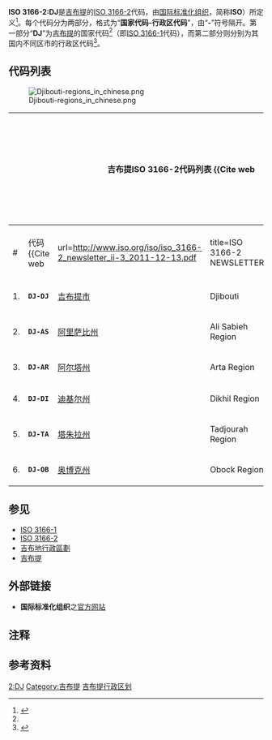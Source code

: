 '''ISO 3166-2:DJ'''是[[吉布提|吉布提]]的[[ISO_3166-2|ISO 3166-2]]代码，由[[国际标准化组织|国际标准化组织]]，简称'''ISO'''{{efn|国际标准化组织简称的ISO源於[[希腊语|希腊语]][[:wikt:en:iso-|iso]]，有「同一」之意。并非其英语或法语名称的[[缩写|缩写]]。}}）所定义<ref name="aa3661">{{Cite web 
 |url=http://www.iso.org/iso/home/standards/country_codes/updates_on_iso_3166.htm?show=tab3 
 |title=Tracking changes in ISO 3166-2 
 |accessdate=2014-07-13 
 |author= 
 |last= 
 |first= 
 |authorlink= 
 |coauthors= 
 |date=2011-12-13 
 |year= 
 |month= 
 |trans_title= 
 |format= 
 |work=[[国际标准化组织|国际标准化组织]] 
 |publisher= 
 |pages= 
 |language=en 
 |doi= 
 |archiveurl=https://web.archive.org/web/20140321101217/http://www.iso.org/iso/home/standards/country_codes/updates_on_iso_3166.htm?show=tab3 
 |archivedate=2014-03-21 
 |quote=DJ:DJIBOUTI:II-3 
 |deadurl=yes 
 }}</ref>。每个代码分为两部分，格式为“'''国家代码-行政区代码'''”，由“'''-'''”符号隔开。第一部分“'''DJ'''{{efn|在只表示国家时也可用“'''DJI'''”或“'''262'''”表示，详见'''[[ISO_3166-1|ISO 3166-1]]'''}}”为[[吉布提|吉布提]]的国家代码<ref name=aa3661/>（即[[ISO_3166-1|ISO 3166-1]]代码），而第二部分则分别为其国内不同区市的行政区代码<ref>{{Cite web 
 |url=http://www.statoids.com/udj.html 
 |title=Regions of Djibouti-Primary subdivisions: 
 |accessdate=2014-07-12 
 |author=Gwillim Law 
 |last= 
 |first= 
 |authorlink= 
 |coauthors= 
 |date=2011-12-16 
 |year= 
 |month= 
 |trans_title= 
 |format= 
 |work=(www.statoids.com) 
 |publisher= 
 |pages= 
 |language=en 
 |doi= 
 |archiveurl=https://web.archive.org/web/20140630232340/http://statoids.com/udj.html 
 |archivedate=2014-06-30 
 |quote= 
 |deadurl=yes 
 }}</ref>。

== 代码列表 ==

[[File:Djibouti-regions_in_chinese.png|thumb]]

{| class="wikitable sortable"
!colspan="5"|吉布提ISO 3166-2代码列表 <ref>{{Cite web 
 |url=http://www.presidence.dj/LES%20TEXTES/arr0278pr03.htm 
 |title=Arrêté n°2003-0278/PR/MID portant création d’un nouveau arrondissement et délimitant les circonscriptions administratives. 
 |accessdate=2014-07-13 
 |author=ISMAÏL OMAR GUELLEH 
 |last= 
 |first= 
 |authorlink= 
 |coauthors= 
 |date=09 avril 2003. 
 |year= 
 |month= 
 |trans_title= 
 |format= 
 |work=LE PRÉSIDENT DE LA RÉPUBLIQUE, CHEF DU GOUVERNEMENT 
 |publisher=Journal officiel de la République de Djibouti 
 |pages= 
 |language=fr 
 |doi= 
 |archiveurl=https://web.archive.org/web/20130405095833/http://www.presidence.dj/LES%20TEXTES/arr0278pr03.htm 
 |archivedate=2013-04-05 
 |quote= 
 |deadurl=yes 
 }}</ref>
|-
! #
!代码<ref>{{Cite web 
 |url=http://www.iso.org/iso/iso_3166-2_newsletter_ii-3_2011-12-13.pdf 
 |title=ISO 3166-2 NEWSLETTER. 
 |accessdate=2014-07-13 
 |author= 
 |last= 
 |first= 
 |authorlink= 
 |coauthors= 
 |date=2011-12-13 
 |year= 
 |month= 
 |trans_title= 
 |format=pdf 
 |work=[[国际标准化组织|国际标准化组织]] 
 |publisher= 
 |pages=20页 
 |language=en 
 |doi= 
 |archiveurl=https://web.archive.org/web/20131110143808/http://www.iso.org/iso/iso_3166-2_newsletter_ii-3_2011-12-13.pdf 
 |archivedate=2013-11-10 
 |quote= 
 |deadurl=yes 
 }}</ref>
!区市
!英文
!法文
|-
| 1.
|<code>'''DJ-DJ'''</code>
|[[吉布提市|吉布提市]]
|Djibouti
|Djibouti
|-
| 2.
|<code>'''DJ-AS'''</code>
|[[阿里萨比州|阿里萨比州]]
|Ali Sabieh Region
|Région d'Ali Sabieh
|-
| 3.
|<code>'''DJ-AR'''</code>
|[[阿尔塔州_(吉布提)|阿尔塔州]]
|Arta Region
|Région d'Arta
|-
| 4.
|<code>'''DJ-DI'''</code>
|[[迪基尔州|迪基尔州]]
|Dikhil Region
|Région de Dikhil
|-
| 5.
|<code>'''DJ-TA'''</code>
|[[塔朱拉州|塔朱拉州]]
|Tadjourah Region
|Région de Tadjourah
|-
| 6.
|<code>'''DJ-OB'''</code>
|[[奥博克州|奥博克州]]
|Obock Region
|Région d'Obock
|}

== 参见 ==

*[[ISO_3166-1|ISO 3166-1]]
*[[ISO_3166-2|ISO 3166-2]]
*[[吉布地行政區劃|吉布地行政區劃]]
*[[吉布提|吉布提]]

==外部链接==

*'''国际标准化组织'''之[http://www.iso.org/iso/home.html 官方网站]{{Wayback|url=http://www.iso.org/iso/home.html |date=20160522200213 }}

== 注释 ==

{{notelist|iger=}}

== 参考资料 ==

{{reflist}}

{{吉布地行政區劃}}
{{ISO 3166}}

[[Category:ISO_3166|2:DJ]]
[[Category:吉布提|Category:吉布提]]
[[Category:吉布提行政区划|]]